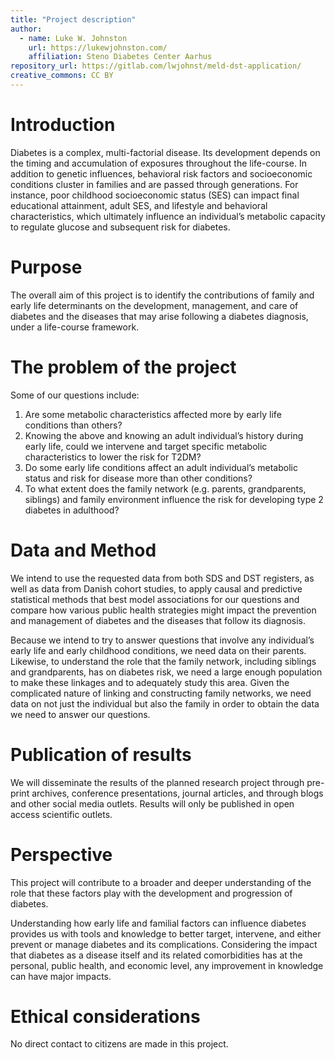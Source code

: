 ```yaml
---
title: "Project description"
author:
  - name: Luke W. Johnston
    url: https://lukewjohnston.com/
    affiliation: Steno Diabetes Center Aarhus
repository_url: https://gitlab.com/lwjohnst/meld-dst-application/
creative_commons: CC BY
---
```


# Introduction

<!-- Brief introduction to the area. -->

Diabetes is a complex, multi-factorial disease. Its development depends on the
timing and accumulation of exposures throughout the life-course. In addition to
genetic influences, behavioral risk factors and socioeconomic conditions cluster
in families and are passed through generations. For instance, poor childhood
socioeconomic status (SES) can impact final educational attainment, adult SES,
and lifestyle and behavioral characteristics, which ultimately influence an
individual's metabolic capacity to regulate glucose and subsequent risk for
diabetes.

# Purpose

<!-- The purpose of the project is briefly formulated. -->

The overall aim of this project is to identify the contributions of family and
early life determinants on the development, management, and care of diabetes and
the diseases that may arise following a diabetes diagnosis, under a life-course
framework.

# The problem of the project

<!-- 
Preferably formulated as the specific question or questions to which the 
conclusion must answer.
-->

Some of our questions include:

1. Are some metabolic characteristics affected more by early life conditions than others?
1. Knowing the above and knowing an adult individual's history during early life, 
could we intervene and target specific metabolic characteristics to lower the risk
for T2DM?
1. Do some early life conditions affect an adult individual's metabolic status and
risk for disease more than other conditions?
1. To what extent does the family network (e.g. parents, grandparents, siblings)
and family environment influence the risk for developing type 2 diabetes in adulthood?

# Data and Method

<!-- 
How will the project respond to the problem? What data will be used? How should
data be used?
-->

We intend to use the requested data from both SDS and DST registers, as well
as data from Danish cohort studies, to apply causal and predictive statistical methods 
that best model associations for our questions and compare how various public
health strategies might impact the prevention and management of diabetes and the
diseases that follow its diagnosis.

Because we intend to try to answer questions that involve any individual's early
life and early childhood conditions, we need data on their parents. Likewise, to
understand the role that the family network, including siblings and
grandparents, has on diabetes risk, we need a large enough population to make
these linkages and to adequately study this area. Given the complicated nature
of linking and constructing family networks, we need data on not just the individual
but also the family in order to obtain the data we need to answer our questions.

# Publication of results

<!-- How and when are the results of the research planned to be published? -->

We will disseminate the results of the planned research project through
pre-print archives, conference presentations, journal articles, and through
blogs and other social media outlets. Results will only be published in open
access scientific outlets.

# Perspective

<!-- What knowledge of societal relevance can this study contribute to? -->

This project will contribute to a broader and deeper understanding of the role
that these factors play with the development and progression of diabetes. 

Understanding how early life and familial factors can influence diabetes provides
us with tools and knowledge to better target, intervene, and either
prevent or manage diabetes and its complications. Considering the impact that
diabetes as a disease itself and its related comorbidities has at the personal,
public health, and economic level, any improvement in knowledge can have major 
impacts.

# Ethical considerations

<!-- 
If the project involves direct contact with citizens, for example questionnaire 
surveys or intervention studies: What ethical considerations have been made in
connection with the direct involvement of citizens in the survey?
-->

No direct contact to citizens are made in this project.
